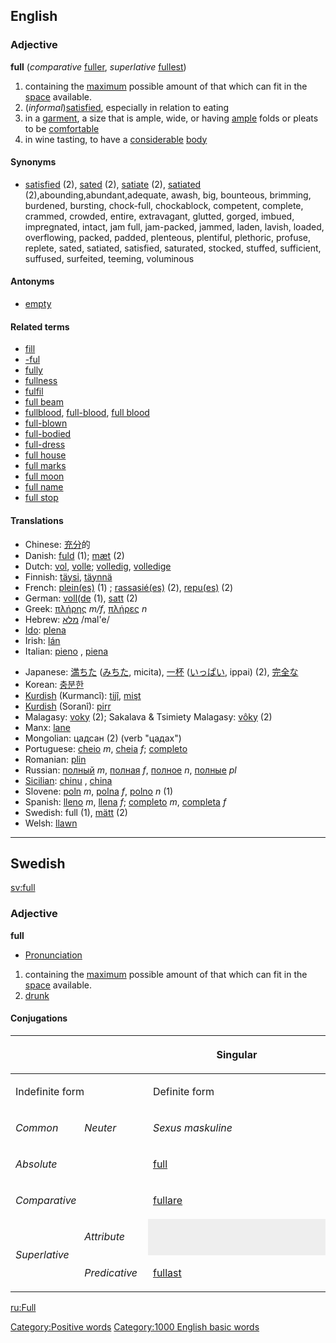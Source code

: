 ==English==

{{rank|soon|almost|thou|218|full|country|course|side}}

=== Adjective ===
'''full''' (''comparative'' [[fuller]], ''superlative'' [[fullest]])
# containing the [[maximum]] possible amount of that which can fit in the [[space]] available.
# (''informal'')[[satisfied]], especially in relation to eating 
# in a [[garment]], a size that is ample, wide, or having [[ample]] folds or pleats to be [[comfortable]]
# in wine tasting, to have a [[considerable]] [[:w:wine|body]]
==== Synonyms ====
*[[satisfied]] (2), [[sated]] (2), [[satiate]] (2), [[satiated]] (2),abounding,abundant,adequate, awash, big, bounteous, brimming, burdened, bursting, chock-full, chockablock, competent, complete, crammed, crowded, entire, extravagant, glutted, gorged, imbued, impregnated, intact, jam full, jam-packed, jammed, laden, lavish, loaded, overflowing, packed, padded, plenteous, plentiful, plethoric, profuse, replete, sated, satiated, satisfied, saturated, stocked, stuffed, sufficient, suffused, surfeited, teeming, voluminous

==== Antonyms ====
*[[empty]]
====Related terms====
*[[fill]]
*[[-ful]]
*[[fully]]
*[[fullness]]
*[[fulfil]]<!-- how related? -->
*[[full beam]]
*[[fullblood]], [[full-blood]], [[full blood]]
*[[full-blown]]
*[[full-bodied]]
*[[full-dress]]
*[[full house]]
*[[full marks]]
*[[full moon]]
*[[full name]]
*[[full stop]]

==== Translations ====
{{top}}
*Chinese: [[充分]]的
*Danish: [[fuld]] (1); [[mæt]] (2)
*Dutch: [[vol]], [[volle]]; [[volledig]], [[volledige]]
*Finnish: [[täysi]], [[täynnä]]
*French: [[plein|plein(es)]] (1) ; [[:fr:rassasier|rassasié(es)]] (2), [[:fr:repaitre|repu(es)]] (2)
*German: [[voll]][[:de:voll|(de]] (1), [[satt]] (2)
*Greek: [[πλήρης]] ''m/f'', [[πλήρες]] ''n''
*Hebrew: [[מלא]] /mal'e/ 
*[[Ido]]: [[plena]]
*Irish: [[lán]]
*Italian: [[pieno]] {{m}}, [[piena]] {{f}}
{{mid}}
*Japanese: [[満ちた]] ([[みちる|みちた]], micita), [[一杯]] ([[いっぱい]], ippai) (2), [[完全]]な
*Korean: [[충분한]]
*[[Kurdish]] (Kurmancî): [[tijî]], [[mişt]]
*[[Kurdish]] (Soranî): [[pirr]]
*Malagasy: [[:mg:voky|voky]] (2); Sakalava & Tsimiety Malagasy: [[:mg:voky|vôky]] (2)
*Manx: [[lane#Manx|lane]]
*Mongolian: цадсан (2) (verb "цадах")
*Portuguese: [[cheio]] ''m'', [[cheia]] ''f''; [[completo]]
*Romanian: [[plin]]
*Russian: [[полный]] ''m'', [[полная]] ''f'', [[полное]] ''n'', [[полные]] ''pl''
*[[Sicilian]]: [[chinu]] {{m}}, [[china]] {{f}}
*Slovene: [[poln]] ''m'', [[polna]] ''f'', [[polno]] ''n'' (1)
*Spanish: [[lleno]] ''m'', [[llena]] ''f''; [[completo]] ''m'', [[completa]] ''f''
*Swedish: full (1), [[mätt]] (2)
*Welsh: [[llawn]]
{{bottom}}
----

==Swedish==
[[sv:full]]
===Adjective===
'''full'''
*[[Wiktionary:Swedish_pronunciation|Pronunciation]] {{IPA|/fɵl/}} {{Audio|sv-full.ogg|Audio}}
#containing the [[maximum]] possible amount of that which can fit in the [[space]] available.
#[[drunk]]
====Conjugations====
{| border=1 cellspacing=0 
|- bgcolor="#FFFFF0" align=center
! rowspan=3 colspan=2 |
! colspan=4 width=400 | Singular
! rowspan=3 width=100 | Plural
|- bgcolor="#FFFFF0" align=center
! colspan=2 width=200 | Indefinite form
! colspan=2 width=200 | Definite form
|- bgcolor="#FFFFF0" align=center
| width=100 | ''Common''
| width=100 | ''Neuter''
| width=100 | ''Sexus maskuline''
| width=100 | ''Other sexus''
|- align=center
| bgcolor="#FFFFF0" colspan=2 width=120 | ''Absolute''
| [[full]]
| [[fullt]]
| [[fulle]]
| [[fulla]]
| [[fulla]]
|- align=center
| bgcolor="#FFFFF0" colspan=2 | ''Comparative''
| colspan=7 | [[fullare]]
|- align=center
| bgcolor="#FFFFF0" rowspan=2 width=60 | ''Superlative''
| bgcolor="#FFFFF0" width=60 | ''Attribute''
| colspan=2 style="background:#eeeeee" |  
| [[fullaste]]
| [[fullaste]]
| [[fullaste]]
|- align=center 
| bgcolor="#FFFFF0" width=60 | ''Predicative''
| colspan=5 | [[fullast]]
|}

[[ru:Full]]
{{BE-ready}}
[[Category:Positive words]]
[[Category:1000 English basic words]]